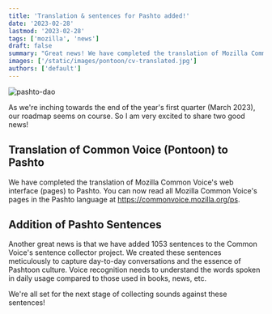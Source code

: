 ```yaml
---
title: 'Translation & sentences for Pashto added!'
date: '2023-02-28'
lastmod: '2023-02-28'
tags: ['mozilla', 'news']
draft: false
summary: "Great news! We have completed the translation of Mozilla Common Voice's web interface (pages) to Pashto."
images: ['/static/images/pontoon/cv-translated.jpg']
authors: ['default']
---
```


![pashto-dao](/static/images/cv-translated.jpg)

As we're inching towards the end of the year's first quarter (March 2023), our roadmap seems on course. So I am very excited to share two good news!

## Translation of Common Voice (Pontoon) to Pashto

We have completed the translation of Mozilla Common Voice's web interface (pages) to Pashto. You can now read all Mozilla Common Voice's pages in the Pashto language at https://commonvoice.mozilla.org/ps.

## Addition of Pashto Sentences

Another great news is that we have added 1053 sentences to the Common Voice's sentence collector project. We created these sentences meticulously to capture day-to-day conversations and the essence of Pashtoon culture. Voice recognition needs to understand the words spoken in daily usage compared to those used in books, news, etc.

We're all set for the next stage of collecting sounds against these sentences!
